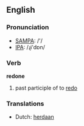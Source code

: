 ==English==

===Pronunciation===
*[[w:SAMPA|SAMPA]]: /'/
*[[w:IPA|IPA]]: /ɻi'dɒn/

===Verb===
'''redone'''

# past participle of to [[redo]]

===Translations===
*Dutch: [[herdaan]]